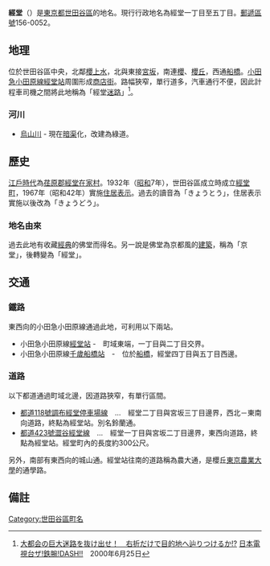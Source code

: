{{Pathnav|日本|東京都|世田谷區|frame=1}}
{{Infobox Settlement
|official_name = 經堂
|native_name =
|settlement_type = [[町|町]]
|image_skyline =
|imagesize =
|image_caption =
|image_flag =
|image_seal =
| image_map =
| map_caption =
| pushpin_map =
|subdivision_type = [[國家|國家]]
|subdivision_name = [[File:Flag_of_Japan.svg|border]] [[日本|日本]]
|subdivision_type1 = [[都道府縣|都道府縣]]
|subdivision_name1 = [[File:Flag_of_Tokyo_Prefecture.svg|25px]] [[東京都|東京都]]
|subdivision_type2 = [[東京都區部|特別區]]
|subdivision_name2 = [[File:Flag_of_Setagaya,_Tokyo.svg|25px]] [[世田谷區|世田谷區]]
|established_title =
|established_date =
|government_type =
|leader_title =
|leader_name =
|area_magnitude =
|area_total_sq_mi =
|area_total_km2 =
|area_land_sq_mi =
|area_land_km2 =
|area_urban_sq_mi =
|area_urban_km2 =
|area_metro_km2 =
|area_metro_sq_mi =
|population_as_of= 2013年（平成25年）9月1日
|population_footnotes = <ref>[http://www.city.setagaya.lg.jp/kurashi/107/157/692/694/1884/d00123410_d/fil/district201309.xls 平成25年（2013年）の世田谷区の町丁別人口と世帯数 - 世田谷区]</ref>
|population_total = 17760
|population_urban =
|population_metro =
|population_density_sq_mi =
|population_density_km2 =
| timezone = [[日本標準時間|JST]]
| utc_offset = +9
|timezone_DST =
|utc_offset_DST =
|latd=|latm=|lats=|latNS=
|longd=|longm=|longs=|longEW=
|elevation_footnotes=
|elevation_m =
|elevation_ft =
|postal_code_type = [[郵遞區號|郵遞區號]]
|postal_code = 156-0052
|area_code =
|website =
|footnotes =
}}
'''經堂'''（{{jpn|j=経堂|hg=きょうどう|rm=Kyōdō|f=y}}）是[[東京都|東京都]][[世田谷區|世田谷區]]的地名。現行行政地名為經堂一丁目至五丁目。[[郵遞區號|郵遞區號]]156-0052。

== 地理 ==
位於世田谷區中央，北鄰[[櫻上水|櫻上水]]，北與東接[[宮坂|宮坂]]，南連[[櫻_(世田谷區)|櫻]]、[[櫻丘_(世田谷區)|櫻丘]]，西通[[船橋_(世田谷區)|船橋]]。[[小田急小田原線|小田急小田原線]][[經堂站|經堂站]]周圍形成[[商店街|商店街]]。路幅狹窄，單行道多，汽車通行不便，因此計程車司機之間將此地稱為「經堂[[迷宮|迷路]]」<ref>[http://www.ntv.co.jp/dash/tetsuwan_new/past/2000/0625.html 大都会の巨大迷路を抜け出せ！　右折だけで目的地へ辿りつけるか!?] {{Wayback|url=http://www.ntv.co.jp/dash/tetsuwan_new/past/2000/0625.html |date=20160305204238 }} [[日本電視台|日本電視台]][[ザ!鉄腕!DASH!!|ザ!鉄腕!DASH!!]]　2000年6月25日</ref>。

=== 河川 ===
* [[烏山川|烏山川]] - 現在[[暗渠|暗渠]]化，改建為綠道。

== 歷史 ==
[[江戶時代|江戶時代]]為[[荏原郡|荏原郡]][[經堂在家村|經堂在家村]]。1932年（[[昭和|昭和]]7年），世田谷區成立時成立[[經堂町|經堂町]]，1967年（昭和42年）實施[[住居表示|住居表示]]。過去的讀音為「きょうとう」，住居表示實施以後改為「きょうどう」。
=== 地名由來 ===
過去此地有收藏[[宗教經典|經典]]的佛堂而得名。另一說是佛堂為京都風的[[建築|建築]]，稱為「京堂」，後轉變為「經堂」。

== 交通 ==
=== 鐵路 ===
東西向的小田急小田原線通過此地，可利用以下兩站。
*小田急小田原線[[經堂站|經堂站]] -　町域東端，一丁目與二丁目交界。
*小田急小田原線[[千歲船橋站|千歲船橋站]]　-　位於[[船橋_(世田谷區)|船橋]]，經堂四丁目與五丁目西邊。

=== 道路 ===
以下都道通過町域北邊，因道路狹窄，有單行區間。
*[[東京都道118號調布經堂停車場線|都道118號調布經堂停車場線]]　…　經堂二丁目與宮坂三丁目邊界，西北－東南向道路，終點為經堂站。別名鈴蘭通。
*[[東京都道423號澀谷經堂線|都道423號澀谷經堂線]]　…　經堂一丁目與宮坂二丁目邊界，東西向道路，終點為經堂站。經堂町內的長度約300公尺。

另外，南部有東西向的城山通。經堂站往南的道路稱為農大通，是櫻丘[[東京農業大學|東京農業大學]]的通學路。

== 備註 ==
{{reflist}}

{{世田谷區的町名}}

{{DEFAULTSORT:Kyodo}}
[[Category:世田谷區町名|Category:世田谷區町名]]